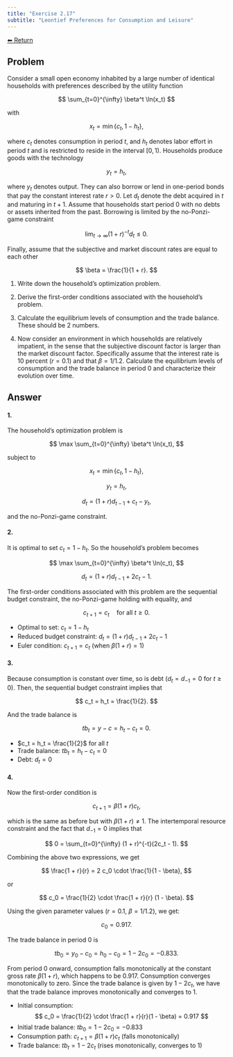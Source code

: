```yaml
---
title: "Exercise 2.17"
subtitle: "Leontief Preferences for Consumption and Leisure"
---
```

<a class="return-button" href="index.qmd">⬅ Return</a>

## Problem

Consider a small open economy inhabited by a large number of identical households with preferences described by the utility function

$$
\sum_{t=0}^{\infty} \beta^t \ln(x_t)
$$

with

$$
x_t = \min\{c_t, 1 - h_t\},
$$

where $c_t$ denotes consumption in period $t$, and $h_t$ denotes labor effort in period $t$ and is restricted to reside in the interval $[0, 1)$. Households produce goods with the technology

$$
y_t = h_t,
$$

where $y_t$ denotes output. They can also borrow or lend in one-period bonds that pay the constant interest rate $r > 0$. Let $d_t$ denote the debt acquired in $t$ and maturing in $t + 1$. Assume that households start period 0 with no debts or assets inherited from the past. Borrowing is limited by the no-Ponzi-game constraint

$$
\lim_{t \to \infty} (1 + r)^{-t} d_t \leq 0.
$$

Finally, assume that the subjective and market discount rates are equal to each other

$$
\beta = \frac{1}{1 + r}.
$$

1. Write down the household’s optimization problem.

2. Derive the first-order conditions associated with the household’s problem.

3. Calculate the equilibrium levels of consumption and the trade balance. These should be 2 numbers.

4. Now consider an environment in which households are relatively impatient, in the sense that the subjective discount factor is larger than the market discount factor. Specifically assume that the interest rate is 10 percent ($r = 0.1$) and that $\beta = 1/1.2$. Calculate the equilibrium levels of consumption and the trade balance in period 0 and characterize their evolution over time.


## Answer

#### 1.

The household’s optimization problem is

$$
\max \sum_{t=0}^{\infty} \beta^t \ln(x_t),
$$

subject to

::: {.callout-important title="Final Answer Summary – Household Optimization Problem"}

$$
x_t = \min\{c_t, 1 - h_t\},
$$

$$
y_t = h_t,
$$

$$
d_t = (1 + r) d_{t-1} + c_t - y_t,
$$

and the no-Ponzi-game constraint.

:::

#### 2.

It is optimal to set $c_t = 1 - h_t$. So the household’s problem becomes

$$
\max \sum_{t=0}^{\infty} \beta^t \ln(c_t),
$$

$$
d_t = (1 + r) d_{t-1} + 2c_t - 1.
$$

The first-order conditions associated with this problem are the sequential budget constraint, the no-Ponzi-game holding with equality, and

$$
c_{t+1} = c_t \quad \text{for all } t \geq 0.
$$

::: {.callout-important title="Final Answer Summary – Optimality Conditions"}
- Optimal to set: $c_t = 1 - h_t$
- Reduced budget constraint: $d_t = (1 + r) d_{t-1} + 2c_t - 1$
- Euler condition: $c_{t+1} = c_t$ (when $\beta(1 + r) = 1$)
:::

#### 3.

Because consumption is constant over time, so is debt ($d_t = d_{-1} = 0$ for $t \geq 0$). Then, the sequential budget constraint implies that

$$
c_t = h_t = \frac{1}{2}.
$$

And the trade balance is

$$
tb_t = y - c = h_t - c_t = 0.
$$

::: {.callout-important title="Final Answer Summary – Equilibrium with $\beta(1 + r) = 1$"}
- $c_t = h_t = \frac{1}{2}$ for all $t$
- Trade balance: $tb_t = h_t - c_t = 0$
- Debt: $d_t = 0$
:::

#### 4.

Now the first-order condition is

$$
c_{t+1} = \beta (1 + r) c_t,
$$

which is the same as before but with $\beta(1 + r) \neq 1$. The intertemporal resource constraint and the fact that $d_{-1} = 0$ implies that

$$
0 = \sum_{t=0}^{\infty} (1 + r)^{-t}(2c_t - 1).
$$

Combining the above two expressions, we get

$$
\frac{1 + r}{r} = 2 c_0 \cdot \frac{1}{1 - \beta},
$$

or

$$
c_0 = \frac{1}{2} \cdot \frac{1 + r}{r} (1 - \beta).
$$

Using the given parameter values ($r = 0.1$, $\beta = 1/1.2$), we get:

$$
c_0 = 0.917.
$$

The trade balance in period 0 is

$$
tb_0 = y_0 - c_0 = h_0 - c_0 = 1 - 2c_0 = -0.833.
$$

From period 0 onward, consumption falls monotonically at the constant gross rate $\beta(1 + r)$, which happens to be 0.917. Consumption converges monotonically to zero. Since the trade balance is given by $1 - 2c_t$, we have that the trade balance improves monotonically and converges to 1. 

::: {.callout-important title="Final Answer Summary – Equilibrium with $\beta(1 + r) < 1$"}
- Initial consumption:
  $$
  c_0 = \frac{1}{2} \cdot \frac{1 + r}{r}(1 - \beta) = 0.917
  $$
- Initial trade balance: $tb_0 = 1 - 2c_0 = -0.833$
- Consumption path: $c_{t+1} = \beta(1 + r) c_t$ (falls monotonically)
- Trade balance: $tb_t = 1 - 2c_t$ (rises monotonically, converges to 1)
:::